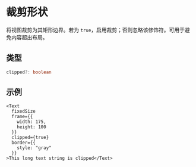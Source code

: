 # 裁剪形状 

将视图裁剪为其矩形边界。若为 `true`，启用裁剪；否则忽略该修饰符。可用于避免内容超出布局。

## 类型

```ts
clipped?: boolean
```

## 示例

```tsx
<Text
  fixedSize
  frame={{
    width: 175,
    height: 100
  }}
  clipped={true}
  border={{
    style: "gray"
  }}
>This long text string is clipped</Text>
```
